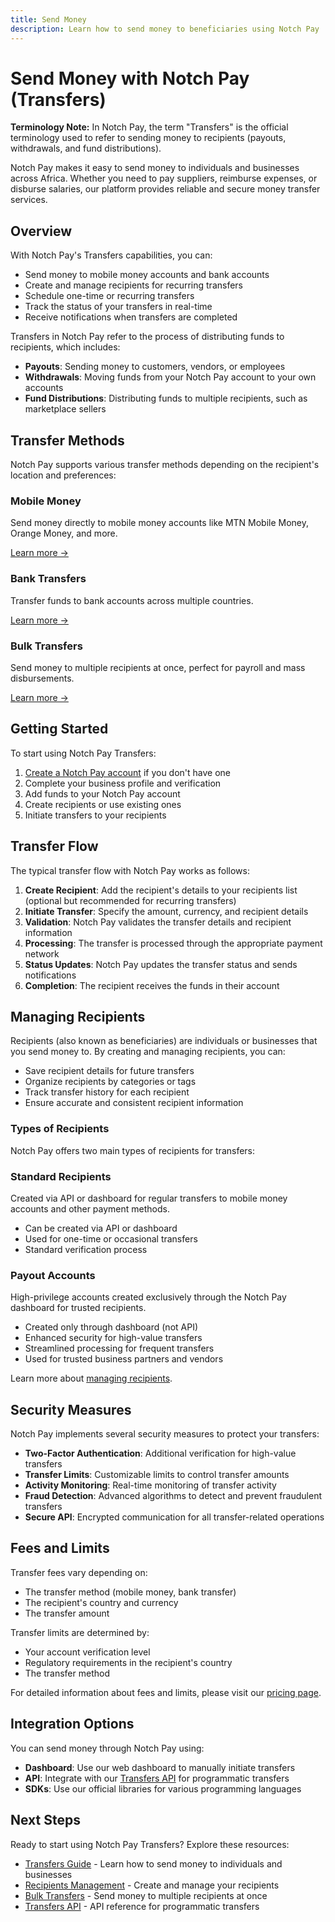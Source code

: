 ```yaml
---
title: Send Money
description: Learn how to send money to beneficiaries using Notch Pay
---
```


# Send Money with Notch Pay (Transfers)

<div className="bg-blue-50 p-4 border-l-4 border-blue-500 rounded-md mb-6">
  <p className="text-sm text-blue-700">
    <strong>Terminology Note:</strong> In Notch Pay, the term "Transfers" is the official terminology used to refer to sending money to recipients (payouts, withdrawals, and fund distributions).
  </p>
</div>

Notch Pay makes it easy to send money to individuals and businesses across Africa. Whether you need to pay suppliers, reimburse expenses, or disburse salaries, our platform provides reliable and secure money transfer services.

## Overview

With Notch Pay's Transfers capabilities, you can:

- Send money to mobile money accounts and bank accounts
- Create and manage recipients for recurring transfers
- Schedule one-time or recurring transfers
- Track the status of your transfers in real-time
- Receive notifications when transfers are completed

Transfers in Notch Pay refer to the process of distributing funds to recipients, which includes:

- **Payouts**: Sending money to customers, vendors, or employees
- **Withdrawals**: Moving funds from your Notch Pay account to your own accounts
- **Fund Distributions**: Distributing funds to multiple recipients, such as marketplace sellers

## Transfer Methods

Notch Pay supports various transfer methods depending on the recipient's location and preferences:

<div className="grid grid-cols-1 md:grid-cols-3 gap-4 mt-6">
  <div className="border rounded-lg p-4 hover:shadow-md transition-shadow">
    <h3 className="text-md font-semibold mb-2">Mobile Money</h3>
    <p className="text-sm">Send money directly to mobile money accounts like MTN Mobile Money, Orange Money, and more.</p>
    <a href="/docs/send-money/transfers#mobile-money-transfers" className="text-blue-600 hover:underline text-sm">Learn more →</a>
  </div>
  <div className="border rounded-lg p-4 hover:shadow-md transition-shadow">
    <h3 className="text-md font-semibold mb-2">Bank Transfers</h3>
    <p className="text-sm">Transfer funds to bank accounts across multiple countries.</p>
    <a href="/docs/send-money/transfers#bank-transfers" className="text-blue-600 hover:underline text-sm">Learn more →</a>
  </div>
  <div className="border rounded-lg p-4 hover:shadow-md transition-shadow">
    <h3 className="text-md font-semibold mb-2">Bulk Transfers</h3>
    <p className="text-sm">Send money to multiple recipients at once, perfect for payroll and mass disbursements.</p>
    <a href="/docs/send-money/bulk-transfers" className="text-blue-600 hover:underline text-sm">Learn more →</a>
  </div>
</div>

## Getting Started

To start using Notch Pay Transfers:

1. [Create a Notch Pay account](https://business.notchpay.co/register) if you don't have one
2. Complete your business profile and verification
3. Add funds to your Notch Pay account
4. Create recipients or use existing ones
5. Initiate transfers to your recipients

## Transfer Flow

The typical transfer flow with Notch Pay works as follows:

1. **Create Recipient**: Add the recipient's details to your recipients list (optional but recommended for recurring transfers)
2. **Initiate Transfer**: Specify the amount, currency, and recipient details
3. **Validation**: Notch Pay validates the transfer details and recipient information
4. **Processing**: The transfer is processed through the appropriate payment network
5. **Status Updates**: Notch Pay updates the transfer status and sends notifications
6. **Completion**: The recipient receives the funds in their account

## Managing Recipients

Recipients (also known as beneficiaries) are individuals or businesses that you send money to. By creating and managing recipients, you can:

- Save recipient details for future transfers
- Organize recipients by categories or tags
- Track transfer history for each recipient
- Ensure accurate and consistent recipient information

### Types of Recipients

Notch Pay offers two main types of recipients for transfers:

<div className="grid grid-cols-1 md:grid-cols-2 gap-4 mt-4">
  <div className="border rounded-lg p-4 hover:shadow-md transition-shadow">
    <h3 className="text-md font-semibold mb-2">Standard Recipients</h3>
    <p className="text-sm mb-2">Created via API or dashboard for regular transfers to mobile money accounts and other payment methods.</p>
    <ul className="list-disc pl-5 text-sm">
      <li>Can be created via API or dashboard</li>
      <li>Used for one-time or occasional transfers</li>
      <li>Standard verification process</li>
    </ul>
  </div>
  <div className="border rounded-lg p-4 hover:shadow-md transition-shadow">
    <h3 className="text-md font-semibold mb-2">Payout Accounts</h3>
    <p className="text-sm mb-2">High-privilege accounts created exclusively through the Notch Pay dashboard for trusted recipients.</p>
    <ul className="list-disc pl-5 text-sm">
      <li>Created only through dashboard (not API)</li>
      <li>Enhanced security for high-value transfers</li>
      <li>Streamlined processing for frequent transfers</li>
      <li>Used for trusted business partners and vendors</li>
    </ul>
  </div>
</div>

Learn more about [managing recipients](/docs/send-money/transfers#creating-transfer-recipients).

## Security Measures

Notch Pay implements several security measures to protect your transfers:

- **Two-Factor Authentication**: Additional verification for high-value transfers
- **Transfer Limits**: Customizable limits to control transfer amounts
- **Activity Monitoring**: Real-time monitoring of transfer activity
- **Fraud Detection**: Advanced algorithms to detect and prevent fraudulent transfers
- **Secure API**: Encrypted communication for all transfer-related operations

## Fees and Limits

Transfer fees vary depending on:

- The transfer method (mobile money, bank transfer)
- The recipient's country and currency
- The transfer amount

Transfer limits are determined by:

- Your account verification level
- Regulatory requirements in the recipient's country
- The transfer method

For detailed information about fees and limits, please visit our [pricing page](https://notchpay.co/pricing).

## Integration Options

You can send money through Notch Pay using:

- **Dashboard**: Use our web dashboard to manually initiate transfers
- **API**: Integrate with our [Transfers API](/api/transfers) for programmatic transfers
- **SDKs**: Use our official libraries for various programming languages

## Next Steps

Ready to start using Notch Pay Transfers? Explore these resources:

- [Transfers Guide](/docs/send-money/transfers) - Learn how to send money to individuals and businesses
- [Recipients Management](/docs/send-money/transfers#creating-transfer-recipients) - Create and manage your recipients
- [Bulk Transfers](/docs/send-money/bulk-transfers) - Send money to multiple recipients at once
- [Transfers API](/api/transfers) - API reference for programmatic transfers